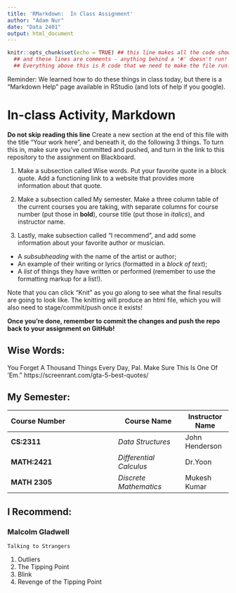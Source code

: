 ```yaml
---
title: 'RMarkdown:  In Class Assignment'
author: "Adam Nur"
date: "Data 2401"
output: html_document
---
```



```r
knitr::opts_chunk$set(echo = TRUE) ## this line makes all the code show! 
  ## and these lines are comments - anything behind a '#' doesn't run!
  ## Everything above this is R code that we need to make the file run! We'll discuss it next class.
```


Reminder: We learned how to do these things in class today, but there is a "Markdown Help" page available in RStudio (and lots of help if you google). 


# In-class Activity, Markdown

**Do not skip reading this line** Create a new section at the end of this file with the title "Your work here", and beneath it, do the following 3 things. To turn this in, make sure you've committed and pushed, and turn in the link to this repository to the assignment on Blackboard.  

1. Make a subsection called Wise words. Put your favorite quote in a block quote. Add a functioning link to a website that provides more information about that quote.

2. Make a subsection called My semester. Make a three column table of the current courses you are taking, with separate columns for course number (put those in __bold__), course title (put those in _italics_), and instructor name.

3. Lastly, make subsection called "I recommend", and add some information about your favorite author or musician.

- A _subsubheading_ with the name of the artist or author;    
- An example of their writing or lyrics (formatted in a *block of text*);   
- A _list_ of things they have written or performed (remember to use the formatting markup for a list!).     


Note that you can click "Knit" as you go along to see what the final results are going to look like. The knitting will produce an html file, which you will also need to stage/commit/push once it exists! 

**Once you're done, remember to commit the changes and push the repo back to your assignment on GitHub!**
 
## Wise Words: 
 
 You Forget A Thousand Things Every Day, Pal. Make Sure This Is One Of 'Em." https://screenrant.com/gta-5-best-quotes/
 
## My Semester:
  |Course Number                     |    Course Name      |Instructor Name|
  |:---------------------------------|---------------------|---------------|
  |__CS:2311__                       |_Data Structures_    |John Henderson|
  |__MATH:2421__                     |_Differential Calculus_|Dr.Yoon|
  |__MATH 2305__                     |_Discrete Mathematics_|Mukesh Kumar|
  

## I Recommend:

### Malcolm Gladwell

``` 
Talking to Strangers
```
1. Outliers
2. The Tipping Point
3. Blink
4. Revenge of the Tipping Point
